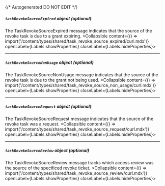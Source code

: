 {/* Autogenerated DO NOT EDIT  */}

##### `taskRevokeSourceExpired` _object (optional)_
The TaskRevokeSourceExpired message indicates that the source of the revoke task is due to a grant expiring.
<Collapsible content={() => import('/content/types/shared/task_revoke_source_expired/curl.mdx')} openLabel={Labels.showProperties} closeLabel={Labels.hideProperties}>
</Collapsible>

---
##### `taskRevokeSourceNonUsage` _object (optional)_
The TaskRevokeSourceNonUsage message indicates that the source of the revoke task is due to the grant not being used.
<Collapsible content={() => import('/content/types/shared/task_revoke_source_non_usage/curl.mdx')} openLabel={Labels.showProperties} closeLabel={Labels.hideProperties}>
</Collapsible>

---
##### `taskRevokeSourceRequest` _object (optional)_
The TaskRevokeSourceRequest message indicates that the source of the revoke task was a request.
<Collapsible content={() => import('/content/types/shared/task_revoke_source_request/curl.mdx')} openLabel={Labels.showProperties} closeLabel={Labels.hideProperties}>
</Collapsible>

---
##### `taskRevokeSourceReview` _object (optional)_
The TaskRevokeSourceReview message tracks which access review was the source of the specificed revoke ticket.
<Collapsible content={() => import('/content/types/shared/task_revoke_source_review/curl.mdx')} openLabel={Labels.showProperties} closeLabel={Labels.hideProperties}>
</Collapsible>


